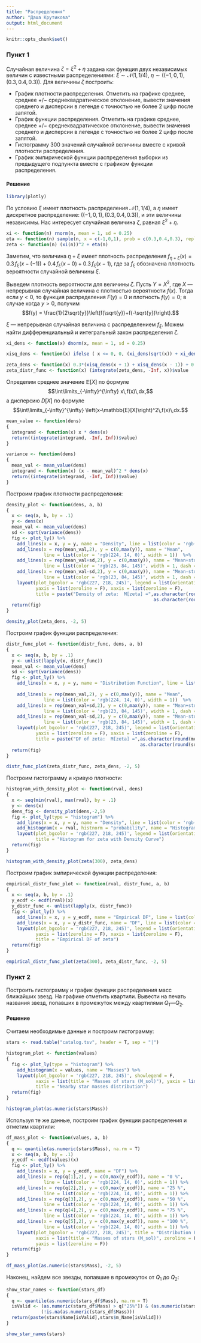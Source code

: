 ---
title: "Распределения"
author: "Даша Крутикова"
output: html_document
---
```{r setup, include=FALSE}
knitr::opts_chunk$set()
```

### Пункт 1

Случайная величина $\zeta = \xi^2 + \eta$ задана как функция двух независимых величин с известными распределениями: $\xi \sim \mathcal{N}(1, 1/4)$, $\eta \sim ((-1, 0, 1), (0.3, 0.4, 0.3)).$ Для величины $\zeta$ построить:

  - График плотности распределения. Отметить на графике среднее, среднее $+/-$ среднеквадратическое отклонение, вывести значения среднего и дисперсии в легенде с точностью не более 2 цифр после запятой.
  - График функции распределения. Отметить на графике среднее, среднее $+/-$ среднеквадратическое отклонение, вывести значения среднего и дисперсии в легенде с точностью не более 2 цифр после запятой.
  - Гистограмму 300 значений случайной величины вместе с кривой плотности распределения.
  - График эмпирической функции распределения выборки из предыдущего подпункта вместе с графиком функции распределения.

#### Решение

```{r lib, message=FALSE, warning=FALSE}
library(plotly)
```

По условию $\xi$ имеет плотность распределения $\mathcal{N}(1, 1/4)$, а $\eta$ имеет дискретное распределение: $((-1, 0, 1), (0.3, 0.4, 0.3))$, и эти величины независимы. Нас интересует случайная величина $\zeta$, равная $\xi^2 + \eta$.

```{r values}
xi <- function(n) rnorm(n, mean = 1, sd = 0.25)
eta <- function(n) sample(n, x = c(-1,0,1), prob = c(0.3,0.4,0.3), replace = T)
zeta <- function(n) (xi(n))^2 + eta(n)
```

Заметим, что величина $\eta + \xi$ имеет плотность распределения $f_{\eta+\xi}(x) = 0.3\,f_{\xi}(x-(-1)) + 0.4\,f_{\xi}(x-0) + 0.3\,f_{\xi}(x-1)$, где за $f_{\xi}$ обозначена плотность вероятности случайной величины $\xi$.

Выведем плотность вероятности для величины $\zeta$. Пусть $Y = X^2$, где $X$ --- непрерывная случайная величина с плотностью вероятности $f(x)$. Тогда если $y < 0$, то функция распределения $F(y) = 0$ и плотность $f(y) = 0$; в случае когда $y > 0$, получим $$f(y) = \frac{1}{2\sqrt{y}}\left(f(\sqrt{y})+f(-\sqrt{y})\right).$$

$\xi$ --- непрерывная случайная величина с распределением $f_{\xi}$. Можем найти дифференциальный и интегральный закон распределения $\zeta$.

```{r zeta_distr}
xi_dens <- function(x) dnorm(x, mean = 1, sd = 0.25)

xisq_dens <- function(x) ifelse ( x <= 0, 0, (xi_dens(sqrt(x)) + xi_dens(-sqrt(x))) / (2 * sqrt(x)) )

zeta_dens <- function(x) 0.3*(xisq_dens(x + 1) + xisq_dens(x - 1)) + 0.4*xisq_dens(x)
zeta_distr_func <- function(x) (integrate(zeta_dens, -Inf, x))$value
```

Определим среднее значение $\mathbb{E}[X]$ по формуле $$\int\limits_{-\infty}^{\infty} x\,f(x)\,dx,$$ а дисперсию $D[X]$ по формуле $$\int\limits_{-\infty}^{\infty} \left(x-\mathbb{E}[X]\right)^2\,f(x)\,dx.$$

```{r mean&variance}
mean_value <- function(dens) 
{
  integrand <- function(x) x * dens(x)
  return((integrate(integrand, -Inf, Inf))$value)
}

variance <- function(dens) 
{
  mean_val <- mean_value(dens)
  integrand <- function(x) (x - mean_val)^2 * dens(x)
  return((integrate(integrand, -Inf, Inf))$value)
}
```

Построим график плотности распределения:

```{r plot1, message=FALSE, warning=FALSE}
density_plot <- function(dens, a, b) 
{
  x <- seq(a, b, by = .1)
  y <- dens(x) 
  mean_val <- mean_value(dens)
  sd <- sqrt(variance(dens))
  fig <- plot_ly() %>%
    add_lines(x = x, y = y, name = "Density", line = list(color = 'rgb(198, 222, 7)', width = 2)) %>% 
    add_lines(x = rep(mean_val,2), y = c(0,max(y)), name = "Mean",
              line = list(color = 'rgb(224, 14, 0)', width = 1))  %>% 
    add_lines(x = rep(mean_val+sd,2), y = c(0,max(y)), name = "Mean+std", 
              line = list(color = 'rgb(23, 84, 145)', width = 1, dash = 'dot')) %>% 
    add_lines(x = rep(mean_val-sd,2), y = c(0,max(y)), name = "Mean-std",
              line = list(color = 'rgb(23, 84, 145)', width = 1, dash = 'dot')) %>% 
    layout(plot_bgcolor = 'rgb(227, 218, 245)', legend = list(orientation = 'h'),
           yaxis = list(zeroline = F), xaxis = list(zeroline = F),
           title = paste("Density of zeta:  M[zeta] =",as.character(round(mean_val,2)),", D[zeta] =",
                                                       as.character(round(sd^2,2))))
  return(fig)
}

density_plot(zeta_dens, -2, 5)
```

Построим график функции распределения:

```{r plot2, message=FALSE, warning=FALSE}
distr_func_plot <- function(distr_func, dens, a, b) 
{
  x <- seq(a, b, by = .1)
  y <- unlist(lapply(x, distr_func))
  mean_val <- mean_value(dens)
  sd <- sqrt(variance(dens))
  fig <- plot_ly() %>% 
    add_lines(x = x, y = y, name = "Distribution Function", line = list(color = 'rgb(66, 227, 209)',
                                                                        width = 2)) %>% 
    add_lines(x = rep(mean_val,2), y = c(0,max(y)), name = "Mean",
              line = list(color = 'rgb(224, 14, 0)', width = 1))  %>% 
    add_lines(x = rep(mean_val+sd,2), y = c(0,max(y)), name = "Mean+std", 
              line = list(color = 'rgb(23, 84, 145)', width = 1, dash = 'dot')) %>% 
    add_lines(x = rep(mean_val-sd,2), y = c(0,max(y)), name = "Mean-std", 
              line = list(color = 'rgb(23, 84, 145)', width = 1, dash = 'dot')) %>% 
    layout(plot_bgcolor = 'rgb(227, 218, 245)', legend = list(orientation = 'h'),
           yaxis = list(zeroline = F), xaxis = list(zeroline = F),
           title = paste("DF of zeta:  M[zeta] =",as.character(round(mean_val,2)),", D[zeta] =",
                                                  as.character(round(sd^2,2))))
  return(fig)
}

distr_func_plot(zeta_distr_func, zeta_dens, -2, 5)
```

Построим гистограмму и кривую плотности:

```{r plot3, message=FALSE, warning=FALSE}
histogram_with_density_plot <- function(rval, dens) 
{
  x <- seq(min(rval), max(rval), by = .1)
  y <- dens(x) 
  dens_fig <- density_plot(dens,-2,5) 
  fig <- plot_ly(type = "histogram") %>%       
    add_lines(x = x, y = y, name = "Density", line = list(color = 'rgb(198, 222, 7)', width = 2)) %>%
    add_histogram(x = rval, histnorm = "probability", name = "Histogram for zeta") %>%
    layout(plot_bgcolor = 'rgb(227, 218, 245)', legend = list(orientation = 'h'),
           title = "Histogram for zeta with Density Curve")
  return(fig)
}

histogram_with_density_plot(zeta(300), zeta_dens)
```

Построим график эмпирической функции распределения:

```{r plot4, message=FALSE, warning=FALSE}
empirical_distr_func_plot <- function(rval, distr_func, a, b) 
{
  x <- seq(a, b, by = .1)
  y_ecdf <- ecdf(rval)(x)
  y_distr_func <- unlist(lapply(x, distr_func))
  fig <- plot_ly() %>% 
    add_lines(x = x, y = y_ecdf, name = "Empirical DF", line = list(color = 'rgb(250, 136, 85)')) %>%
    add_lines(x = x, y = y_distr_func, name = "DF", line = list(color = 'rgb(66, 227, 209)')) %>%
    layout(plot_bgcolor = 'rgb(227, 218, 245)', legend = list(orientation = 'h'),
           yaxis = list(zeroline = F), xaxis = list(zeroline = F),
           title = "Empirical DF of zeta")
  return(fig)
}

empirical_distr_func_plot(zeta(300), zeta_distr_func, -2, 5)
```

### Пункт 2

Построить гистограмму и график функции распределения масс ближайших звезд. На графике отметить квартили. Вывести на печать названия звезд, попавших в промежуток между квартилями $Q_1$---$Q_2$.

#### Решение

Считаем необходимые данные и построим гистограмму:

```{r hist, message=FALSE, warning=FALSE}
stars <- read.table("catalog.tsv", header = T, sep = "|") 

histogram_plot <- function(values) 
{
  fig <- plot_ly(type = "histogram") %>%       
    add_histogram(x = values, name = "Masses") %>%
    layout(plot_bgcolor = 'rgb(227, 218, 245)', showlegend = F,
           xaxis = list(title = "Masses of stars (M_sol)"), yaxis = list(title = "Count of stars"),
           title = "Nearby star masses distribution")
  return(fig)
}

histogram_plot(as.numeric(stars$Mass))
```

Используя те же данные, построим график функции распределения и отметим квартили:

```{r df&q, message=FALSE, warning=FALSE}
df_mass_plot <- function(values, a, b) 
{
  q <- quantile(as.numeric(stars$Mass), na.rm = T)
  x <- seq(a, b, by = .1)
  y_ecdf <- ecdf(values)(x)
  fig <- plot_ly() %>% 
    add_lines(x = x, y = y_ecdf, name = "DF") %>%
    add_lines(x = rep(q[1],2), y = c(0,max(y_ecdf)), name = "0 %",
              line = list(color = 'rgb(224, 14, 0)', width = 1)) %>% 
    add_lines(x = rep(q[2],2), y = c(0,max(y_ecdf)), name = "25 %",
              line = list(color = 'rgb(224, 14, 0)', width = 1)) %>% 
    add_lines(x = rep(q[3],2), y = c(0,max(y_ecdf)), name = "50 %",
              line = list(color = 'rgb(224, 14, 0)', width = 1)) %>% 
    add_lines(x = rep(q[4],2), y = c(0,max(y_ecdf)), name = "75 %",
              line = list(color = 'rgb(224, 14, 0)', width = 1)) %>% 
    add_lines(x = rep(q[5],2), y = c(0,max(y_ecdf)), name = "100 %",
              line = list(color = 'rgb(224, 14, 0)', width = 1)) %>% 
    layout(plot_bgcolor = 'rgb(227, 218, 245)', title = "Distribution Function of masses",
           xaxis = list(title = "Masses of stars (M_sol)", zeroline = F), 
           yaxis = list(zeroline = F))
  return(fig)
}

df_mass_plot(as.numeric(stars$Mass), -2, 5)
```

Наконец, найдем все звезды, попавшие в промежуток от $Q_1$ до $Q_2$:

```{r names}
show_star_names <- function(stars_df)
{
  q <- quantile(as.numeric(stars_df$Mass), na.rm = T)
  isValid <- (as.numeric(stars_df$Mass) > q["25%"]) & (as.numeric(stars_df$Mass) < q["50%"]) & 
             (!is.na(as.numeric(stars_df$Mass)))
  return(paste(stars$Name[isValid],stars$m_Name[isValid]))
}

show_star_names(stars)
```